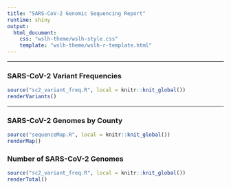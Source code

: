 ```yaml
---
title: "SARS-CoV-2 Genomic Sequencing Report"
runtime: shiny
output:
  html_document:
    css: "wslh-theme/wslh-style.css"
    template: "wslh-theme/wslh-r-template.html"
---
```


-----------------------------------------------------------------------

### SARS-CoV-2 Variant Frequencies

```r
source("sc2_variant_freq.R", local = knitr::knit_global())
renderVariants()
```

-----------------------------------------------------------------------

### SARS-CoV-2 Genomes by County

```r
source("sequenceMap.R", local = knitr::knit_global())
renderMap()
```

### Number of SARS-CoV-2 Genomes

```r
source("sc2_variant_freq.R", local = knitr::knit_global())
renderTotal()
```

